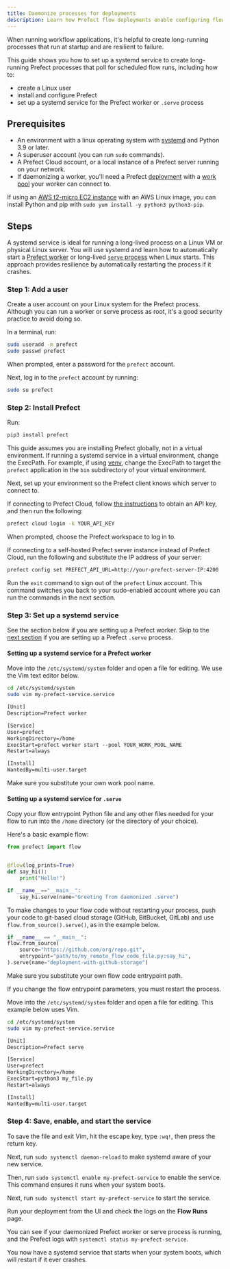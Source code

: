 ```yaml
---
title: Daemonize processes for deployments
description: Learn how Prefect flow deployments enable configuring flows for scheduled and remote execution with workers.
---
```


When running workflow applications, it's helpful to create long-running processes that
run at startup and are resilient to failure.

This guide shows you how to set up a systemd service to create long-running Prefect processes
that poll for scheduled flow runs, including how to:

* create a Linux user
* install and configure Prefect
* set up a systemd service for the Prefect worker or `.serve` process

## Prerequisites

* An environment with a linux operating system with [systemd](https://systemd.io/) and Python 3.9
or later.
* A superuser account (you can run `sudo` commands).
* A Prefect Cloud account, or a local instance of a Prefect server running on your network.
* If daemonizing a worker, you'll need a Prefect [deployment](/3.0rc/deploy/serve-workflows/) with a
[work pool](/3.0rc/deploy/dynamic-infra/control-runs/) your worker can connect to.

If using an [AWS t2-micro EC2 instance](https://aws.amazon.com/ec2/instance-types/t2/) with an
AWS Linux image, you can install Python and pip with `sudo yum install -y python3 python3-pip`.

## Steps

A systemd service is ideal for running a long-lived process on a Linux VM or physical Linux server.
You will use systemd and learn how to automatically start a
[Prefect worker](/3.0rc/deploy/dynamic-infra/control-runs/#worker-overview) or
long-lived [`serve` process](/3.0rc/develop/write-workflows/#serving-a-flow) when Linux starts.
This approach provides resilience by automatically restarting the process if it crashes.

### Step 1: Add a user

Create a user account on your Linux system for the Prefect process.
Although you can run a worker or serve process as root, it's a good security practice to avoid doing
so.

In a terminal, run:

```bash
sudo useradd -m prefect
sudo passwd prefect
```

When prompted, enter a password for the `prefect` account.

Next, log in to the `prefect` account by running:

```bash
sudo su prefect
```

### Step 2: Install Prefect

Run:

```bash
pip3 install prefect
```

This guide assumes you are installing Prefect globally, not in a virtual environment.
If running a systemd service in a virtual environment, change the ExecPath.
For example, if using [venv](https://docs.python.org/3/library/venv.html), change the ExecPath
to target the `prefect` application in the `bin` subdirectory of your virtual environment.

Next, set up your environment so the Prefect client knows which server to connect to.

If connecting to Prefect Cloud, follow [the instructions](https://docs.prefect.io/ui/cloud-get-started/#create-an-api-key)
to obtain an API key, and then run the following:

```bash
prefect cloud login -k YOUR_API_KEY
```

When prompted, choose the Prefect workspace to log in to.

If connecting to a self-hosted Prefect server instance instead of Prefect Cloud, run the following
and substitute the IP address of your server:

```bash
prefect config set PREFECT_API_URL=http://your-prefect-server-IP:4200
```

Run the `exit` command to sign out of the `prefect` Linux account.
This command switches you back to your sudo-enabled account where you can run the commands in the
next section.

### Step 3: Set up a systemd service

See the section below if you are setting up a Prefect worker.
Skip to the [next section](#setting-up-a-systemd-service-for-serve) if you are setting up a
Prefect `.serve` process.

#### Setting up a systemd service for a Prefect worker

Move into the `/etc/systemd/system` folder and open a file for editing.
We use the Vim text editor below.

```bash
cd /etc/systemd/system
sudo vim my-prefect-service.service
```

```txt my-prefect-service.service
[Unit]
Description=Prefect worker

[Service]
User=prefect
WorkingDirectory=/home
ExecStart=prefect worker start --pool YOUR_WORK_POOL_NAME
Restart=always

[Install]
WantedBy=multi-user.target
```

Make sure you substitute your own work pool name.

#### Setting up a systemd service for `.serve`

Copy your flow entrypoint Python file and any other files needed for your flow to run into the
`/home` directory (or the directory of your choice).

Here's a basic example flow:

```python my_file.py
from prefect import flow


@flow(log_prints=True)
def say_hi():
    print("Hello!")

if __name__=="__main__":
    say_hi.serve(name="Greeting from daemonized .serve")
```

To make changes to your flow code without restarting your process, push your
code to git-based cloud storage (GitHub, BitBucket, GitLab) and use `flow.from_source().serve()`,
as in the example below.

```python my_remote_flow_code_file.py
if __name__ == "__main__":
flow.from_source(
    source="https://github.com/org/repo.git",
    entrypoint="path/to/my_remote_flow_code_file.py:say_hi",
).serve(name="deployment-with-github-storage")
```

Make sure you substitute your own flow code entrypoint path.

If you change the flow entrypoint parameters, you must restart the process.

Move into the `/etc/systemd/system` folder and open a file for editing.
This example below uses Vim.

```bash
cd /etc/systemd/system
sudo vim my-prefect-service.service
```

```txt my-prefect-service.service
[Unit]
Description=Prefect serve

[Service]
User=prefect
WorkingDirectory=/home
ExecStart=python3 my_file.py
Restart=always

[Install]
WantedBy=multi-user.target
```

### Step 4: Save, enable, and start the service

To save the file and exit Vim, hit the escape key, type `:wq!`, then press the return key.

Next, run `sudo systemctl daemon-reload` to make systemd aware of your new service.

Then, run `sudo systemctl enable my-prefect-service` to enable the service.
This command ensures it runs when your system boots.

Next, run `sudo systemctl start my-prefect-service` to start the service.

Run your deployment from the UI and check the logs on the **Flow Runs** page.

You can see if your daemonized Prefect worker or serve process is running, and the
Prefect logs with `systemctl status my-prefect-service`.

You now have a systemd service that starts when your system boots, which will restart if it ever crashes.
